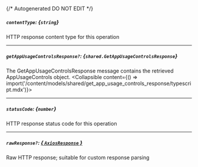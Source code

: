 {/* Autogenerated DO NOT EDIT  */}

##### `contentType`: *{`string`}*
HTTP response content type for this operation

---
##### `getAppUsageControlsResponse?`: *{`shared.GetAppUsageControlsResponse`}*
The GetAppUsageControlsResponse message contains the retrieved AppUsageControls object.
<Collapsible content={() => import('/content/models/shared/get_app_usage_controls_response/typescript.mdx')}>
</Collapsible>

---
##### `statusCode`: *{`number`}*
HTTP response status code for this operation

---
##### `rawResponse?`: [*{ `AxiosResponse` }*](https://axios-http.com/docs/res_schema)
Raw HTTP response; suitable for custom response parsing

